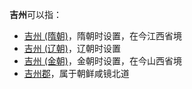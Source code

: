 '''吉州'''可以指：
*[[吉州_(隋朝)|吉州 (隋朝)]]，隋朝时设置，在今江西省境
*[[吉州_(辽朝)|吉州 (辽朝)]]，辽朝时设置
*[[吉州_(金朝)|吉州 (金朝)]]，金朝时设置，在今山西省境
*[[吉州郡|吉州郡]]，属于朝鲜咸镜北道

{{Disambig|cat=二字中国州名消歧义}}